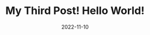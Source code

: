 ---
title: My Third Post! Hello World!
slug: my-third-post
date: 2022-11-10
featureImage: tree.jpg
excerpt: In botany, a tree is a perennial plant with an elongated stem, or trunk, usually supporting branches and leaves. In some usages, the definition of a tree may be narrower, including only woody plants with secondary growth, plants that are usable as lumber or plants above a specified height. In wider definitions, the taller palms, tree ferns, bananas, and bamboos are also trees. 
---